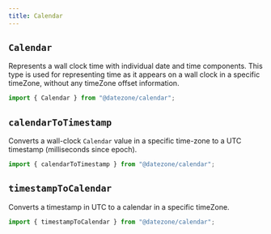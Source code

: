 ```yaml
---
title: Calendar
---
```


## `Calendar`

Represents a wall clock time with individual date and time components.
This type is used for representing time as it appears on a wall clock
in a specific timeZone, without any timeZone offset information.

```ts
import { Calendar } from "@datezone/calendar";
```

<CodeExample file="reference/calendar/Calendar.ts" title="Calendar" />

## `calendarToTimestamp`

Converts a wall-clock `Calendar` value in a specific time-zone to a UTC timestamp (milliseconds since epoch).

```ts
import { calendarToTimestamp } from "@datezone/calendar";
```

<CodeExample file="reference/calendar/calendarToTimestamp.ts" title="calendarToTimestamp" />

## `timestampToCalendar`

Converts a timestamp in UTC to a calendar in a specific timeZone.

```ts
import { timestampToCalendar } from "@datezone/calendar";
```

<CodeExample file="reference/calendar/timestampToCalendar.ts" title="timestampToCalendar" />
